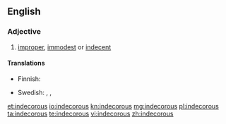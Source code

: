 ==English==

===Adjective===
{{en-adj}}

# [[improper]], [[immodest]] or [[indecent]]

====Translations====
{{trans-top|improper}}
* Finnish: {{t|fi|sopimaton}}
{{trans-mid}}
* Swedish: {{t|sv|opassande}}, {{t|sv|otillbörlig}}, {{t|sv|otillständig}}
{{trans-bottom}}

[[et:indecorous]]
[[io:indecorous]]
[[kn:indecorous]]
[[mg:indecorous]]
[[pl:indecorous]]
[[ta:indecorous]]
[[te:indecorous]]
[[vi:indecorous]]
[[zh:indecorous]]